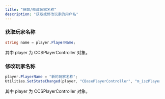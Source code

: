 ```yaml
---
title: "获取/修改玩家名称"
description: "获取或修改玩家的用户名"
---
```


### 获取玩家名称

```csharp
string name = player.PlayerName;
```

其中 player 为 CCSPlayerController 对象。

### 修改玩家名称

```csharp
player.PlayerName = "新的玩家名称";
Utilities.SetStateChanged(player, "CBasePlayerController", "m_iszPlayerName"); // 更新
```

其中 player 为 CCSPlayerController 对象。




